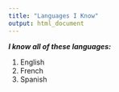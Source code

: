 ---
title: "Languages I Know"
output: html_document
---

<b><i> I know all of these languages: </b></i>
<ol>
  <li>English</li>
  <li>French</li>
  <li>Spanish</li>
</ol>

